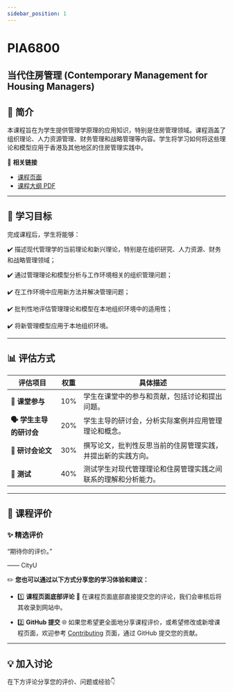 ```yaml
---
sidebar_position: 1
---
```


# PIA6800
## 当代住房管理 (Contemporary Management for Housing Managers)

## **📘 简介**
本课程旨在为学生提供管理学原理的应用知识，特别是住房管理领域。课程涵盖了组织理论、人力资源管理、财务管理和战略管理等内容。学生将学习如何将这些理论和模型应用于香港及其他地区的住房管理实践中。

🔗 **相关链接**
- [课程页面](https://www.cityu.edu.hk/catalogue/pg/202425/course/PIA6800.htm)
- [课程大纲 PDF](https://www.cityu.edu.hk/catalogue/pg/202425/course/PIA6800.pdf)

---

## **🎯 学习目标**

完成课程后，学生将能够：

✔️ 描述现代管理学的当前理论和新兴理论，特别是在组织研究、人力资源、财务和战略管理领域；

✔️ 通过管理理论和模型分析与工作环境相关的组织管理问题；

✔️ 在工作环境中应用新方法并解决管理问题；

✔️ 批判性地评估管理理论和模型在本地组织环境中的适用性；

✔️ 将新管理模型应用于本地组织环境。

---

## **📊 评估方式**

| **评估项目**               | **权重** | **具体描述**                                                                                       |
|---------------------------|---------|---------------------------------------------------------------------------------------------------|
| **💬 课堂参与**             | 10%     | 学生在课堂中的参与和贡献，包括讨论和提出问题。                                                     |
| **🗣️ 学生主导的研讨会**     | 20%     | 学生主导的研讨会，分析实际案例并应用管理理论和概念。                                                 |
| **📄 研讨会论文**           | 30%     | 撰写论文，批判性反思当前的住房管理实践，并提出新的实践方向。                                         |
| **📅 测试**                 | 40%     | 测试学生对现代管理理论和住房管理实践之间联系的理解和分析能力。                                      |

---

## **💬 课程评价**

### ✨ **精选评价**
<div className={commentStyles.commentBox}>
    <p className={commentStyles.commentText}>
        “期待你的评价。”
    </p>
    <p className={commentStyles.commentAuthor}>—— CityU</p>
</div>

✏️ **您也可以通过以下方式分享您的学习体验和建议：**

- 1️⃣ **课程页面底部评论**
💬 在课程页面底部直接提交您的评论，我们会审核后将其收录到网站中。

- 2️⃣ **GitHub 提交**
🌐 如果您希望更全面地分享课程评价，或希望修改或新增课程页面，欢迎参考 [Contributing](https://penjc.github.io/CityU/contributing) 页面，通过 GitHub 提交您的贡献。

---

## **💡 加入讨论**

在下方评论分享您的评价、问题或经验👇
<Utterances />